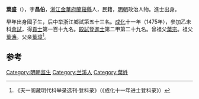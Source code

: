 '''葉盛'''（{{bd|1435年||？}}），字'''昌伯'''，[[浙江|浙江]][[金華府|金華府]][[蘭谿縣|蘭谿縣]]人，民籍，[[明朝|明朝]]政治人物。進士出身。

早年出身國子生，后中举浙江鄉試第五十三名。[[成化|成化]]十一年（1475年），參加乙未科[[會試|會試]]，得[[貢士|貢士]]第一百十九名。[[殿試|殿試]]登[[進士|進士]]第二甲第二十九名。曾祖父[[葉宗|葉宗]]。祖父[[葉濂|葉濂]]。父亲[[葉璋|葉璋]]<ref>《天一阁藏明代科举录选刊·登科录》（《成化十一年进士登科录》）</ref>。

==参考==
{{reflist}}
{{明朝人物小作品}}
{{成化十一年乙未科殿試金榜}}
[[Category:明朝监生|Category:明朝监生]]
[[Category:兰溪人|Category:兰溪人]]
[[Category:葉姓|Category:葉姓]]